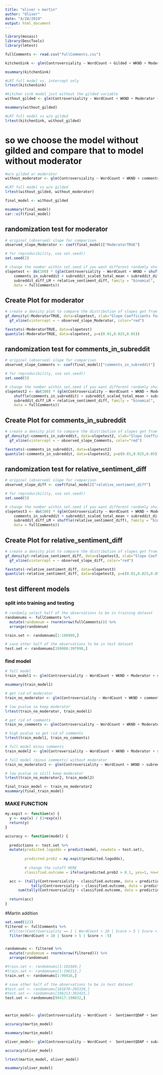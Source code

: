 ```yaml
---
title: "oliver > martin"
author: "Oliver"
date: "4/28/2019"
output: html_document
---
```


```r
library(mosaic)
library(DescTools)
library(lmtest)
```

```r
fullComments <- read.csv("fullComments.csv")
```

```r
kitchenSink <- glm(Controversiality ~ WordCount + Gilded + WKND + Moderator + comments_in_subreddit + subreddit_scaled_total_mean + subreddit_diff_QDAP + subreddit_diff_LM +  relative_sentiment_diff, data = fullComments, family = "binomial")

msummary(kitchenSink)

#LRT full model vs. intercept only 
lrtest(kitchenSink)
```

```r
#kitchen sink model just without the gilded variable
without_gilded <- glm(Controversiality ~ WordCount + WKND + Moderator + comments_in_subreddit + subreddit_scaled_total_mean + subreddit_diff_QDAP + subreddit_diff_LM +  relative_sentiment_diff, data = fullComments, family = "binomial")

msummary(without_gilded)

#LRT full model vs w/o gilded
lrtest(kitchenSink, without_gilded)
```

# so we choose the model without gilded and compare that to model without moderator
```r
#w/o gilded or moderator
without_moderator <- glm(Controversiality ~ WordCount + WKND + comments_in_subreddit + subreddit_scaled_total_mean + subreddit_diff_QDAP + subreddit_diff_LM +  relative_sentiment_diff, data = fullComments, family = "binomial")

#LRT full model vs w/o gilded
lrtest(without_gilded, without_moderator)
```

```r
final_model <- without_gilded

msummary(final_model)
car::vif(final_model)
```

## randomization test for moderator
```r
# original (observed) slope for comparison
observed_slope_Moderator <- coef(final_model)["ModeratorTRUE"]

# for reproducibility, use set.seed()
set.seed(2)

# change the number within set.seed if you want different randomly shuffled values
slopetest <- do(100) * (glm(Controversiality ~ WordCount + WKND + shuffle(Moderator) + 
    comments_in_subreddit + subreddit_scaled_total_mean + subreddit_diff_QDAP + 
    subreddit_diff_LM + relative_sentiment_diff, family = "binomial", 
    data = fullComments))
```

## Create Plot for moderator
```r
# create a density plot to compare the distribution of slopes get from 
gf_density(~ModeratorTRUE, data=slopetest, xlab="Slope Coefficients for Shuffled Moderator") %>%
  gf_vline(xintercept = ~ observed_slope_Moderator, color="red")

favstats(~ModeratorTRUE, data=slopetest)
quantile(~ModeratorTRUE, data=slopetest, p=c(0.01,0.025,0.05))

```

## randomization test for comments_in_subreddit       
```r
# original (observed) slope for comparison
observed_slope_Comments <- coef(final_model)["comments_in_subreddit"]

# for reproducibility, use set.seed()
set.seed(5)

# change the number within set.seed if you want different randomly shuffled values
slopetest2 <- do(100) * (glm(Controversiality ~ WordCount + WKND + Moderator + 
    shuffle(comments_in_subreddit) + subreddit_scaled_total_mean + subreddit_diff_QDAP + 
    subreddit_diff_LM + relative_sentiment_diff, family = "binomial", 
    data = fullComments))
```

## Create Plot for comments_in_subreddit       
```r
# create a density plot to compare the distribution of slopes get from 
gf_density(~comments_in_subreddit, data=slopetest2, xlab="Slope Coefficients for Shuffled comments_in_subreddit") %>%
  gf_vline(xintercept = ~ observed_slope_Comments, color="red")

favstats(~comments_in_subreddit, data=slopetest2)
quantile(~comments_in_subreddit, data=slopetest2, p=c(0.01,0.025,0.05))

```

## randomization test for relative_sentiment_diff
```r
# original (observed) slope for comparison
observed_slope_diff <- coef(final_model)["relative_sentiment_diff"]

# for reproducibility, use set.seed()
set.seed(5)

# change the number within set.seed if you want different randomly shuffled values
slopetest3 <- do(100) * (glm(Controversiality ~ WordCount + WKND + Moderator + 
    comments_in_subreddit + subreddit_scaled_total_mean + subreddit_diff_QDAP + 
    subreddit_diff_LM + shuffle(relative_sentiment_diff), family = "binomial", 
    data = fullComments))
```

## Create Plot for relative_sentiment_diff       
```r
# create a density plot to compare the distribution of slopes get from 
gf_density(~relative_sentiment_diff, data=slopetest3, xlab="Slope Coefficients for Shuffled relative_sentiment_diff") %>%
  gf_vline(xintercept = ~ observed_slope_diff, color="red")

favstats(~relative_sentiment_diff, data=slopetest3)
quantile(~relative_sentiment_diff, data=slopetest3, p=c(0.01,0.025,0.05))

```

## test different models
### split into training and testing
```r
# randomly select half of the observations to be in training dataset
randomnums <- fullComments %>%
  mutate(randomnum = rnorm(nrow(fullComments))) %>%
  arrange(randomnum) 

train.set <- randomnums[1:198999,]

# save other half of the observations to be in test dataset
test.set <- randomnums[199000:397998,]
```

### find model
```r
# full model
train_model1 <- glm(Controversiality ~ WordCount + WKND + Moderator + comments_in_subreddit + subreddit_scaled_total_mean + subreddit_diff_QDAP + subreddit_diff_LM +  relative_sentiment_diff, data = train.set, family = "binomial")

msummary(train_model1)

# get rid of moderator
train_no_moderator <- glm(Controversiality ~ WordCount + WKND + comments_in_subreddit + subreddit_scaled_total_mean + subreddit_diff_QDAP + subreddit_diff_LM +  relative_sentiment_diff, data = train.set, family = "binomial")

# low pvalue so keep moderator
lrtest(train_no_moderator, train_model1)

# get rid of comments
train_no_comments <- glm(Controversiality ~ WordCount + WKND + Moderator + subreddit_scaled_total_mean + subreddit_diff_QDAP + subreddit_diff_LM +  relative_sentiment_diff, data = train.set, family = "binomial")

# high pvalue so get rid of comments
lrtest(train_model1, train_no_comments)

# full model minus comments
train_model2 <- glm(Controversiality ~ WordCount + WKND + Moderator + subreddit_scaled_total_mean + subreddit_diff_QDAP + subreddit_diff_LM +  relative_sentiment_diff, data = train.set, family = "binomial")

# full model (minus comments) without moderator
train_no_moderator2 <- glm(Controversiality ~ WordCount + WKND + subreddit_scaled_total_mean + subreddit_diff_QDAP + subreddit_diff_LM +  relative_sentiment_diff, data = train.set, family = "binomial")

# low pvalue so still keep moderator
lrtest(train_no_moderator2, train_model2)

final_train_model <- train_no_moderator2
msummary(final_train_model)
```

### MAKE FUNCTION
```r
my.expit <- function(x) {
  y <- exp(x) / (1+exp(x))
  return(y)
}

accuracy <- function(model) {
  
  predictions <- test.set %>% 
  mutate(predicted.logodds = predict(model, newdata = test.set),
         
         predicted.prob2 = my.expit(predicted.logodds),
         
         # change the cutoff HERE
         classified.outcome = ifelse(predicted.prob2 > 0.1, yes=1, no=0))

  acc <- (tally(Controversiality ~ classified.outcome, data = predictions)[1,1] + 
            tally(Controversiality ~ classified.outcome, data = predictions)[2,2]) /
      sum(tally(Controversiality ~ classified.outcome, data = predictions))
  
  return(acc)
}

```

#Martin addition
```r
set.seed(123)
filtered <- fullComments %>% 
  #filter(Controversiality == 1 | WordCount > 10 | Score > 5 | Score < -5)
  filter(WordCount > 10 | Score > 5 | Score < -5)


randomnums <- filtered %>%
  mutate(randomnum = rnorm(nrow(filtered))) %>%
  arrange(randomnum) 

#train.set <- randomnums[1:101669,]
#train.set <- randomnums[1:196212,]
train.set <- randomnums[1:99416,]

# save other half of the observations to be in test dataset
#test.set <- randomnums[101670:203338,]
#test.set <- randomnums[196213:392425,]
test.set <- randomnums[99417:198832,]



martin_model<- glm(Controversiality ~ WordCount +  SentimentQDAP + SentimentGI+ subreddit_scaled_total_mean + subreddit_diff_QDAP + subreddit_diff_LM , data = train.set, family = "binomial")

accuracy(martin_model)

msummary(martin_model)

oliver_model<- glm(Controversiality ~ WordCount +  SentimentQDAP + subreddit_scaled_total_mean + subreddit_diff_QDAP + subreddit_diff_LM , data = train.set, family = "binomial")

accuracy(oliver_model)

lrtest(martin_model, oliver_model)

msummary(oliver_model)

```

